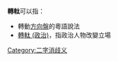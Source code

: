 
'''轉軚'''可以指：
* 轉動[[方向盤|方向盤]]的粵語說法
* [[轉軚_(政治)|轉軚 (政治)]]，指政治人物改變立場
{{disambig}}

[[Category:二字消歧义|Category:二字消歧义]]